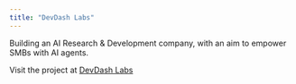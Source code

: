 ```yaml
---
title: "DevDash Labs"
---
```


Building an AI Research & Development company, with an aim to empower SMBs with AI agents.

Visit the project at [DevDash Labs](https://devdashlabs.com/)